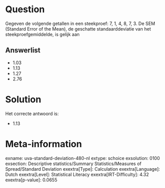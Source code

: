 Question
========

Gegeven de volgende getallen in een steekproef: 7, 1, 4, 8, 7, 3. De SEM
(Standard Error of the Mean), de geschatte standaarddeviatie van het
steekproefgemiddelde, is gelijk aan


Answerlist
----------

* 1.03
* 1.13
* 1.27
* 2.76

Solution
========

Het correcte antwoord is: 

* 1.13

Meta-information
================
exname: uva-standard-deviation-480-nl
extype: schoice
exsolution: 0100
exsection: Descriptive statistics/Summary Statistics/Measures of Spread/Standard Deviation
exextra[Type]: Calculation
exextra[Language]: Dutch
exextra[Level]: Statistical Literacy
exextra[IRT-Difficulty]: 4.32
exextra[p-value]: 0.0655

